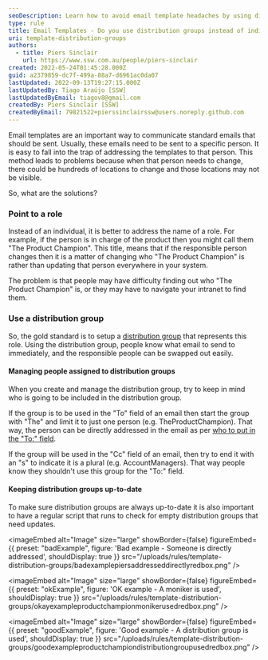 ```yaml
---
seoDescription: Learn how to avoid email template headaches by using distribution groups instead of individual names, and discover the benefits of managing roles with ease.
type: rule
title: Email Templates - Do you use distribution groups instead of individuals?
uri: template-distribution-groups
authors:
  - title: Piers Sinclair
    url: https://www.ssw.com.au/people/piers-sinclair
created: 2022-05-24T01:45:28.000Z
guid: a2379859-dc7f-499a-88a7-d6961ac0da07
lastUpdated: 2022-09-13T19:27:15.000Z
lastUpdatedBy: Tiago Araújo [SSW]
lastUpdatedByEmail: tiagov8@gmail.com
createdBy: Piers Sinclair [SSW]
createdByEmail: 79821522+pierssinclairssw@users.noreply.github.com
---
```


Email templates are an important way to communicate standard emails that should be sent. Usually, these emails need to be sent to a specific person. It is easy to fall into the trap of addressing the templates to that person. This method leads to problems because when that person needs to change, there could be hundreds of locations to change and those locations may not be visible.

So, what are the solutions?
### Point to a role

Instead of an individual, it is better to address the name of a role. For example, if the person is in charge of the product then you might call them "The Product Champion". This title, means that if the responsible person changes then it is a matter of changing who "The Product Champion" is rather than updating that person everywhere in your system.

The problem is that people may have difficulty finding out who "The Product Champion" is, or they may have to navigate your intranet to find them.

### Use a distribution group

So, the gold standard is to setup a [distribution group](https://docs.microsoft.com/en-us/exchange/recipients-in-exchange-online/manage-distribution-groups/manage-distribution-groups) that represents this role. Using the distribution group, people know what email to send to immediately, and the responsible people can be swapped out easily.

#### Managing people assigned to distribution groups

When you create and manage the distribution group, try to keep in mind who is going to be included in the distribution group.

If the group is to be used in the "To" field of an email then start the group with "The" and limit it to just one person (e.g. TheProductChampion). That way, the person can be directly addressed in the email as per [who to put in the "To:" field](/do-you-know-who-to-put-in-the-to-field).

If the group will be used in the "Cc" field of an email, then try to end it with an "s" to indicate it is a plural (e.g. AccountManagers). That way people know they shouldn't use this group for the "To:" field.

#### Keeping distribution groups up-to-date

To make sure distribution groups are always up-to-date it is also important to have a regular script that runs to check for empty distribution groups that need updates.

<imageEmbed
  alt="Image"
  size="large"
  showBorder={false}
  figureEmbed={{
    preset: "badExample",
    figure: 'Bad example - Someone is directly addressed',
    shouldDisplay: true
  }}
  src="/uploads/rules/template-distribution-groups/badexamplepiersaddresseddirectlyredbox.png"
/>

<imageEmbed
  alt="Image"
  size="large"
  showBorder={false}
  figureEmbed={{
    preset: "okExample",
    figure: 'OK example - A moniker is used',
    shouldDisplay: true
  }}
  src="/uploads/rules/template-distribution-groups/okayexampleproductchampionmonikerusedredbox.png"
/>

<imageEmbed
  alt="Image"
  size="large"
  showBorder={false}
  figureEmbed={{
    preset: "goodExample",
    figure: 'Good example - A distribution group is used',
    shouldDisplay: true
  }}
  src="/uploads/rules/template-distribution-groups/goodexampleproductchampiondistributiongroupusedredbox.png"
/>
